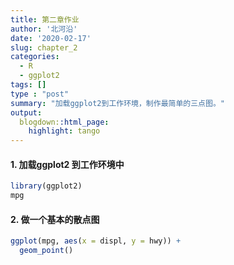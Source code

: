 ```yaml
---
title: 第二章作业
author: '北河沿'
date: '2020-02-17'
slug: chapter_2
categories:
  - R
  - ggplot2
tags: []
type : "post" 
summary: "加载ggplot2到工作环境，制作最简单的三点图。"
output:
  blogdown::html_page:
    highlight: tango
---
```




#### 1. 加载ggplot2 到工作环境中
```R
library(ggplot2)
mpg
```





#### 2. 做一个基本的散点图
```R
ggplot(mpg, aes(x = displ, y = hwy)) + 
  geom_point()
```
